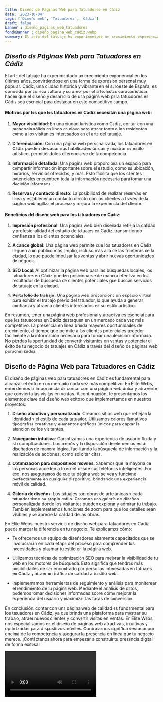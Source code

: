 ```yaml
---
title: Diseño de Páginas Web para Tatuadores en Cádiz
date: '2023-10-04'
tags: ['Diseño web', 'Tatuadores', 'Cádiz']
draft: false
banner : diseño_paginas_web_tatuadores
fondoBanner : diseño_pagina_web_cádiz.webp
summary: El arte del tatuaje ha experimentado un crecimiento exponencial en los últimos años, convirtiéndose en una forma de expresión personal muy popular. Cádiz, una ciudad histórica y vibrante en el suroeste de España, es conocida por su rica cultura y su amor por el arte. Estas características hacen que el diseño y desarrollo de una página web para tatuadores en Cádiz sea esencial para destacar en este competitivo campo.
---
```


## *Diseño de Páginas Web para Tatuadores en Cádiz*

El arte del tatuaje ha experimentado un crecimiento exponencial en los últimos años, convirtiéndose en una forma de expresión personal muy popular. Cádiz, una ciudad histórica y vibrante en el suroeste de España, es conocida por su rica cultura y su amor por el arte. Estas características hacen que el diseño y desarrollo de una página web para tatuadores en Cádiz sea esencial para destacar en este competitivo campo.

#### Motivos por los que los tatuadores en Cádiz necesitan una página web:

1. **Mayor visibilidad**: En una ciudad turística como Cádiz, contar con una presencia sólida en línea es clave para atraer tanto a los residentes como a los visitantes interesados en el arte del tatuaje.

2. **Diferenciación**: Con una página web personalizada, los tatuadores en Cádiz pueden destacar sus habilidades únicas y mostrar su estilo artístico, permitiéndoles diferenciarse de la competencia.

3. **Información detallada**: Una página web proporciona un espacio para compartir información importante sobre el estudio, como su ubicación, horarios, servicios ofrecidos, y más. Esto facilita que los clientes potenciales encuentren toda la información necesaria para tomar una decisión informada.

4. **Reservas y contacto directo**: La posibilidad de realizar reservas en línea y establecer un contacto directo con los clientes a través de la página web agiliza el proceso y mejora la experiencia del cliente.

#### Beneficios del diseño web para los tatuadores en Cádiz:

1. **Impresión profesional**: Una página web bien diseñada refleja la calidad y profesionalidad del estudio de tatuajes en Cádiz, transmitiendo confianza a los clientes potenciales.

2. **Alcance global**: Una página web permite que los tatuadores en Cádiz lleguen a un público más amplio, incluso más allá de las fronteras de la ciudad, lo que puede impulsar las ventas y abrir nuevas oportunidades de negocio.

3. **SEO Local**: Al optimizar la página web para las búsquedas locales, los tatuadores en Cádiz pueden posicionarse de manera efectiva en los resultados de búsqueda de clientes potenciales que buscan servicios de tatuaje en la ciudad.

4. **Portafolio de trabajo**: Una página web proporciona un espacio virtual para exhibir el trabajo previo del tatuador, lo que ayuda a generar confianza y atraer a clientes interesados en su estilo artístico.

En resumen, tener una página web profesional y atractiva es esencial para que los tatuadores en Cádiz destaquen en un mercado cada vez más competitivo. La presencia en línea brinda mayores oportunidades de crecimiento, al tiempo que permite a los clientes potenciales acceder fácilmente a la información necesaria para tomar una decisión informada. No pierdas la oportunidad de convertir visitantes en ventas y potenciar el éxito de tu negocio de tatuajes en Cádiz a través del diseño de páginas web personalizadas.

<GifSeo />

<Cta />

## Diseño de Página Web para Tatuadores en Cádiz

El diseño de páginas web para tatuadores en Cádiz es fundamental para alcanzar el éxito en un mercado cada vez más competitivo. En Élite Webs, entendemos la importancia de contar con una página web única y atrayente que convierta las visitas en ventas. A continuación, te presentamos los elementos clave del diseño web exitoso que implementamos en nuestros proyectos:

1. **Diseño atractivo y personalizado**: Creamos sitios web que reflejan la identidad y el estilo de cada tatuador. Utilizamos colores llamativos, tipografías creativas y elementos gráficos únicos para captar la atención de los visitantes.

2. **Navegación intuitiva**: Garantizamos una experiencia de usuario fluida y sin complicaciones. Los menús y la disposición de elementos están diseñados de manera lógica, facilitando la búsqueda de información y la realización de acciones, como solicitar citas.

3. **Optimización para dispositivos móviles**: Sabemos que la mayoría de las personas acceden a Internet desde sus teléfonos inteligentes. Por eso, nos aseguramos de que tu página web se vea y funcione perfectamente en cualquier dispositivo, brindando una experiencia móvil de calidad.

4. **Galería de diseños**: Los tatuajes son obras de arte únicas y cada tatuador tiene su propio estilo. Creamos una galería de diseños personalizada donde los visitantes pueden explorar y admirar tu trabajo. También implementamos funciones de zoom para que los detalles sean visibles y se aprecie la calidad de las obras.

En Élite Webs, nuestro servicio de diseño web para tatuadores en Cádiz puede marcar la diferencia en tu negocio. Te explicamos cómo:

- Te ofrecemos un equipo de diseñadores altamente capacitados que se involucrarán en cada etapa del proceso para comprender tus necesidades y plasmar tu estilo en la página web.

- Utilizamos técnicas de optimización SEO para mejorar la visibilidad de tu web en los motores de búsqueda. Esto significa que tendrás más posibilidades de ser encontrado por personas interesadas en tatuajes en Cádiz y atraer un tráfico de calidad a tu sitio web.

- Implementamos herramientas de seguimiento y análisis para monitorear el rendimiento de tu página web. Mediante el análisis de datos, podemos tomar decisiones informadas sobre cómo mejorar la experiencia del usuario y maximizar las tasas de conversión.

En conclusión, contar con una página web de calidad es fundamental para los tatuadores en Cádiz, ya que brinda una plataforma para mostrar su trabajo, atraer nuevos clientes y convertir visitas en ventas. En Élite Webs, nos especializamos en el diseño de páginas web atractivas, intuitivas y optimizadas para dispositivos móviles. Contratarnos significa destacar por encima de la competencia y asegurar la presencia en línea que tu negocio merece. ¡Contáctanos ahora para empezar a construir tu presencia digital de forma exitosa!

<Video />

<CtaBot job='Tatuadores' city='Cádiz'/>

<Gmaps query='Cádiz+españa+maps' />